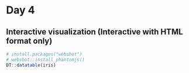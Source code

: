 # Day 4

## Interactive visualization (Interactive with HTML format only)

```r
# install.packages("webshot")
# webshot::install_phantomjs()
DT::datatable(iris)
```

